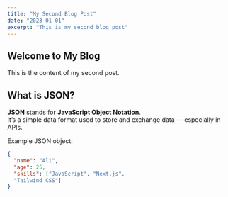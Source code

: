 ```yaml
---
title: "My Second Blog Post"
date: "2023-01-01"
excerpt: "This is my second blog post"
---
```


## Welcome to My Blog

This is the content of my second post.



## What is JSON?

**JSON** stands for **JavaScript Object Notation**.  
It’s a simple data format used to store and exchange data — especially in APIs.

Example JSON object:

```json
{
  "name": "Ali",
  "age": 25,
  "skills": ["JavaScript", "Next.js",
  "Tailwind CSS"]
}
